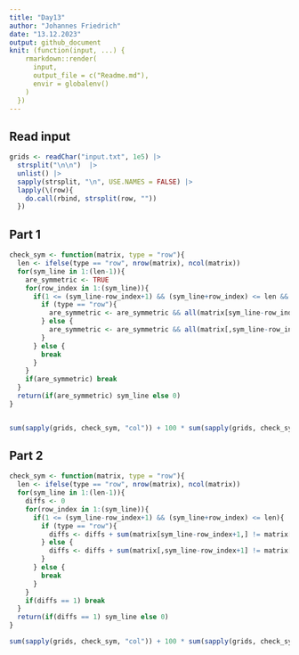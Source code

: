 ```yaml
---
title: "Day13"
author: "Johannes Friedrich"
date: "13.12.2023"
output: github_document
knit: (function(input, ...) {
    rmarkdown::render(
      input,
      output_file = c("Readme.md"),
      envir = globalenv()
    )
  })
---
```


## Read input

```r
grids <- readChar("input.txt", 1e5) |> 
  strsplit("\n\n")  |> 
  unlist() |> 
  sapply(strsplit, "\n", USE.NAMES = FALSE) |> 
  lapply(\(row){
    do.call(rbind, strsplit(row, ""))
  })
```

## Part 1

```r
check_sym <- function(matrix, type = "row"){
  len <- ifelse(type == "row", nrow(matrix), ncol(matrix))
  for(sym_line in 1:(len-1)){
    are_symmetric <- TRUE
    for(row_index in 1:(sym_line)){
      if(1 <= (sym_line-row_index+1) && (sym_line+row_index) <= len && are_symmetric){
        if (type == "row"){
          are_symmetric <- are_symmetric && all(matrix[sym_line-row_index+1,] == matrix[sym_line+row_index,])
        } else {
          are_symmetric <- are_symmetric && all(matrix[,sym_line-row_index+1] == matrix[,sym_line+row_index])
        }
      } else {
        break
      }
    }
    if(are_symmetric) break
  }
  return(if(are_symmetric) sym_line else 0)
}


sum(sapply(grids, check_sym, "col")) + 100 * sum(sapply(grids, check_sym, "row"))
```

## Part 2

```r
check_sym <- function(matrix, type = "row"){
  len <- ifelse(type == "row", nrow(matrix), ncol(matrix))
  for(sym_line in 1:(len-1)){
    diffs <- 0
    for(row_index in 1:(sym_line)){
      if(1 <= (sym_line-row_index+1) && (sym_line+row_index) <= len){
        if (type == "row"){
          diffs <- diffs + sum(matrix[sym_line-row_index+1,] != matrix[sym_line+row_index,])
        } else {
          diffs <- diffs + sum(matrix[,sym_line-row_index+1] != matrix[,sym_line+row_index])
        }
      } else {
        break
      }
    }
    if(diffs == 1) break
  }
  return(if(diffs == 1) sym_line else 0)
}

sum(sapply(grids, check_sym, "col")) + 100 * sum(sapply(grids, check_sym, "row"))
```

